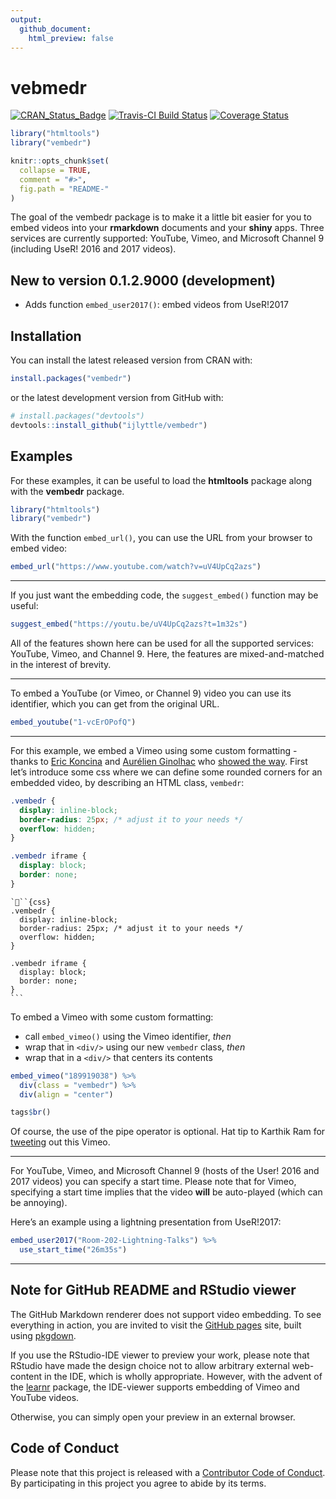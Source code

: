 ```yaml
---
output: 
  github_document:
    html_preview: false
---
```


# vebmedr

[![CRAN_Status_Badge](http://www.r-pkg.org/badges/version/vembedr)](https://cran.r-project.org/package=vembedr)
[![Travis-CI Build Status](https://travis-ci.org/ijlyttle/vembedr.svg?branch=master)](https://travis-ci.org/ijlyttle/vembedr)
[![Coverage Status](https://img.shields.io/codecov/c/github/ijlyttle/vembedr/master.svg)](https://codecov.io/github/ijlyttle/vembedr?branch=master)

```r
library("htmltools")
library("vembedr")

knitr::opts_chunk$set(
  collapse = TRUE,
  comment = "#>",
  fig.path = "README-"
)
```

The goal of the vembedr package is to make it a little bit easier for you to embed videos into your **rmarkdown** documents and your **shiny** apps. Three services are currently supported: YouTube, Vimeo, and Microsoft Channel 9 (including UseR! 2016 and 2017 videos).

## New to version 0.1.2.9000 (development)

- Adds function `embed_user2017()`: embed videos from UseR!2017

## Installation

You can install the latest released version from CRAN with:

```r
install.packages("vembedr")
```

or the latest development version from GitHub with:

```r
# install.packages("devtools")
devtools::install_github("ijlyttle/vembedr")
```

## Examples

For these examples, it can be useful to load the **htmltools** package along with the **vembedr** package.

```r
library("htmltools")
library("vembedr")
```

With the function `embed_url()`, you can use the URL from your browser to embed video:

```r
embed_url("https://www.youtube.com/watch?v=uV4UpCq2azs")
```

-----

If you just want the embedding code, the `suggest_embed()` function may be useful:

```r
suggest_embed("https://youtu.be/uV4UpCq2azs?t=1m32s")
```

All of the features shown here can be used for all the supported services: YouTube, Vimeo, and Channel 9. Here, the features are mixed-and-matched in the interest of brevity.

-----

To embed a YouTube (or Vimeo, or Channel 9) video you can use its identifier, which you can get from the original URL. 

```r
embed_youtube("1-vcErOPofQ")
```

-----

For this example, we embed a Vimeo using some custom formatting - thanks to [Eric Koncina](https://github.com/koncina) and [Aurélien Ginolhac](https://github.com/ginolhac) who [showed the way](https://github.com/ijlyttle/vembedr/issues/25). First let's introduce some css where we can define some rounded corners for an embedded video, by describing an HTML class, `vembedr`:

```css
.vembedr {
  display: inline-block;
  border-radius: 25px; /* adjust it to your needs */
  overflow: hidden;
}

.vembedr iframe {
  display: block;
  border: none;
}
```

    ```{css}
    .vembedr {
      display: inline-block;
      border-radius: 25px; /* adjust it to your needs */
      overflow: hidden;
    }
    
    .vembedr iframe {
      display: block;
      border: none;
    }
    ```

To embed a Vimeo with some custom formatting:

- call `embed_vimeo()` using the Vimeo identifier, *then*
- wrap that in `<div/>` using our new `vembedr` class, *then*
- wrap that in a `<div/>` that centers its contents

```r
embed_vimeo("189919038") %>%
  div(class = "vembedr") %>%
  div(align = "center")
```

```r
tags$br()
```

Of course, the use of the pipe operator is optional. Hat tip to Karthik Ram for [tweeting](https://twitter.com/_inundata/status/794616331727294464) out this Vimeo.

-----

For YouTube, Vimeo, and Microsoft Channel 9 (hosts of the User! 2016 and 2017 videos) you can specify a start time. Please note that for Vimeo, specifying a start time implies that the video **will** be auto-played (which can be annoying).

Here's an example using a lightning presentation from UseR!2017:

```r
embed_user2017("Room-202-Lightning-Talks") %>% 
  use_start_time("26m35s")
```

------


## Note for GitHub README and RStudio viewer

The GitHub Markdown renderer does not support video embedding. To see everything in action, you are invited to visit the [GitHub pages](http://ijlyttle.github.io/vembedr/) site, built using [pkgdown](http://hadley.github.io/pkgdown/).

If you use the RStudio-IDE viewer to preview your work, please note that RStudio have made the design choice not to allow arbitrary external web-content in the IDE, which is wholly appropriate. However, with the advent of the [learnr](https://rstudio.github.io/learnr/) package, the IDE-viewer supports embedding of Vimeo and YouTube videos.

Otherwise, you can simply open your preview in an external browser.

## Code of Conduct

Please note that this project is released with a [Contributor Code of Conduct](CONDUCT.md). By participating in this project you agree to abide by its terms.
